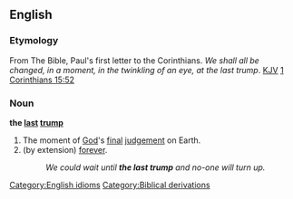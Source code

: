 ==English==

===Etymology===
From The Bible, Paul's first letter to the Corinthians. ''We shall all be changed, in a moment, in the twinkling of an eye, at the last trump''. [[KJV]] [http://en.wikisource.org/wiki/Bible_%28World_English%29/1_Corinthians#Chapter_15 1 Corinthians 15:52]
===Noun===
'''the [[last]] [[trump]]'''

# The moment of [[God]]'s [[final]] [[judgement]] on Earth.
# (by extension) [[forever]].
#: ''We could wait until '''the last trump''' and no-one will turn up.''

[[Category:English idioms]]
[[Category:Biblical derivations]]